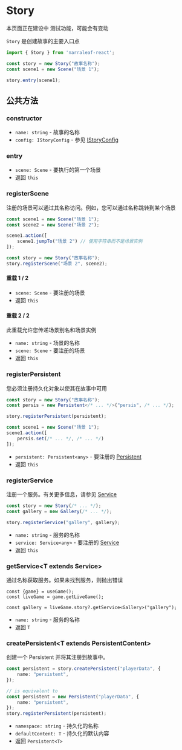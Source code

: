 
# Story

<Callout type="warning" emoji="⚠️">
    本页面正在建设中
</Callout>

<Callout type="warning" emoji="⚠️">
    测试功能，可能会有变动
</Callout>

`Story` 是创建故事的主要入口点

```ts
import { Story } from 'narraleaf-react';

const story = new Story("故事名称");
const scene1 = new Scene("场景 1");

story.entry(scene1);
```

## 公共方法

### constructor

<Steps>

- `name: string` - 故事的名称
- `config: IStoryConfig` - 参见 [IStoryConfig](../types/IStoryConfig)

</Steps>

### entry

<Steps>

- `scene: Scene` - 要执行的第一个场景
- 返回 `this`

</Steps>

### registerScene

<Steps>

注册的场景可以通过其名称访问。例如，您可以通过名称跳转到某个场景

```ts
const scene1 = new Scene("场景 1");
const scene2 = new Scene("场景 2");

scene1.action([
    scene1.jumpTo("场景 2") // 使用字符串而不是场景实例
]);

const story = new Story("故事名称");
story.registerScene("场景 2", scene2);
```

#### 重载 1 / 2

- `scene: Scene` - 要注册的场景
- 返回 `this`

#### 重载 2 / 2

此重载允许您传递场景别名和场景实例

- `name: string` - 场景的名称
- `scene: Scene` - 要注册的场景
- 返回 `this`

</Steps>

### registerPersistent

<Steps>

您必须注册持久化对象以使其在故事中可用

```ts
const story = new Story("故事名称");
const persis = new Persistent</* ... */>("persis", /* ... */);

story.registerPersistent(persistent);

const scene1 = new Scene("场景 1");
scene1.action([
    persis.set(/* ... */, /* ... */)
]);
```

- `persistent: Persistent<any>` - 要注册的 [Persistent](../elements/persistent)
- 返回 `this`

</Steps>

### registerService

<Steps>

注册一个服务。有关更多信息，请参见 [Service](../elements/service)

```ts
const story = new Story(/* ... */);
const gallery = new Gallery(/* ... */);

story.registerService("gallery", gallery);
```

- `name: string` - 服务的名称
- `service: Service<any>` - 要注册的 [Service](../elements/service)
- 返回 `this`

</Steps>

### getService\<T extends Service\>

<Steps>

通过名称获取服务。如果未找到服务，则抛出错误

```tsx
const {game} = useGame();
const liveGame = game.getLiveGame();

const gallery = liveGame.story?.getService<Gallery>("gallery");
```

- `name: string` - 服务的名称
- 返回 `T`

</Steps>

### createPersistent\<T extends PersistentContent\>

<Steps>

创建一个 Persistent 并将其注册到故事中。

```ts
const persistent = story.createPersistent("playerData", {
    name: "persistent",
});

// is equivalent to
const persistent = new Persistent("playerData", {
    name: "persistent",
});
story.registerPersistent(persistent);
```

- `namespace: string` - 持久化的名称
- `defaultContent: T` - 持久化的默认内容
- 返回 `Persistent<T>`

</Steps>
